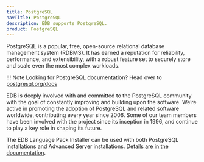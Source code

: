 ```yaml
---
title: PostgreSQL
navTitle: PostgreSQL
description: EDB supports PostgreSQL.
product: PostgreSQL
---
```


PostgreSQL is a popular, free, open-source relational database management system (RDBMS). It has earned a reputation for reliability, performance, and extensibility, with a robust feature set to securely store and scale even the most complex workloads.

!!! Note
    Looking for PostgreSQL documentation? Head over to [postgresql.org/docs](https://www.postgresql.org/docs/)

EDB is deeply involved with and committed to the PostgreSQL community with the goal of constantly improving and building upon the software. We’re active in promoting the adoption of PostgreSQL and related software worldwide, contributing every year since 2006. Some of our team members have been involved with the project since its inception in 1996, and continue to play a key role in shaping its future.

<!-- This needs to move. Else we're all eating at McDonald's for lunch -->
The EDB Language Pack Installer can be used with both PostgreSQL installations and Advanced Server installations. [Details are in the documentation](/epas/latest/language_pack/).
